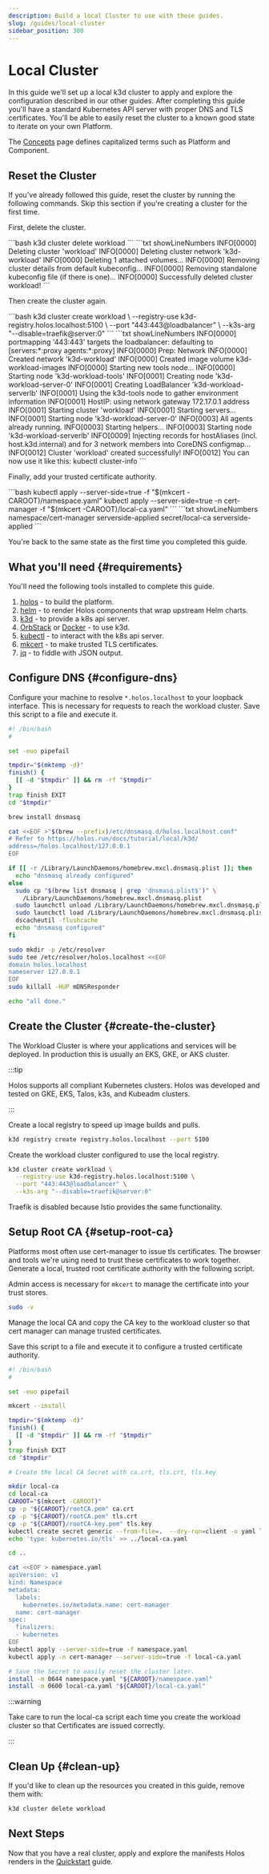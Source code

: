 ```yaml
---
description: Build a local Cluster to use with these guides.
slug: /guides/local-cluster
sidebar_position: 300
---
```



# Local Cluster

In this guide we'll set up a local k3d cluster to apply and explore the
configuration described in our other guides.  After completing this guide you'll
have a standard Kubernetes API server with proper DNS and TLS certificates.
You'll be able to easily reset the cluster to a known good state to iterate on
your own Platform.

The [Concepts](/docs/concepts) page defines capitalized terms such as Platform
and Component.

## Reset the Cluster

If you've already followed this guide, reset the cluster by running the
following commands.  Skip this section if you're creating a cluster for the
first time.

First, delete the cluster.

<Tabs groupId="k3d-cluster-delete">
  <TabItem value="command" label="Command">
```bash
k3d cluster delete workload
```
  </TabItem>
  <TabItem value="output" label="Output">
```txt showLineNumbers
INFO[0000] Deleting cluster 'workload'
INFO[0000] Deleting cluster network 'k3d-workload'
INFO[0000] Deleting 1 attached volumes...
INFO[0000] Removing cluster details from default kubeconfig...
INFO[0000] Removing standalone kubeconfig file (if there is one)...
INFO[0000] Successfully deleted cluster workload!
```
  </TabItem>
</Tabs>

Then create the cluster again.

<Tabs groupId="k3d-cluster-create">
  <TabItem value="command" label="Command">
```bash
k3d cluster create workload \
  --registry-use k3d-registry.holos.localhost:5100 \
  --port "443:443@loadbalancer" \
  --k3s-arg "--disable=traefik@server:0"
```
  </TabItem>
  <TabItem value="output" label="Output">
```txt showLineNumbers
INFO[0000] portmapping '443:443' targets the loadbalancer: defaulting to [servers:*:proxy agents:*:proxy]
INFO[0000] Prep: Network
INFO[0000] Created network 'k3d-workload'
INFO[0000] Created image volume k3d-workload-images
INFO[0000] Starting new tools node...
INFO[0000] Starting node 'k3d-workload-tools'
INFO[0001] Creating node 'k3d-workload-server-0'
INFO[0001] Creating LoadBalancer 'k3d-workload-serverlb'
INFO[0001] Using the k3d-tools node to gather environment information
INFO[0001] HostIP: using network gateway 172.17.0.1 address
INFO[0001] Starting cluster 'workload'
INFO[0001] Starting servers...
INFO[0001] Starting node 'k3d-workload-server-0'
INFO[0003] All agents already running.
INFO[0003] Starting helpers...
INFO[0003] Starting node 'k3d-workload-serverlb'
INFO[0009] Injecting records for hostAliases (incl. host.k3d.internal) and for 3 network members into CoreDNS configmap...
INFO[0012] Cluster 'workload' created successfully!
INFO[0012] You can now use it like this:
kubectl cluster-info
```
  </TabItem>
</Tabs>

Finally, add your trusted certificate authority.

<Tabs groupId="apply-local-ca">
  <TabItem value="command" label="Command">
```bash
kubectl apply --server-side=true -f "$(mkcert -CAROOT)/namespace.yaml"
kubectl apply --server-side=true -n cert-manager -f "$(mkcert -CAROOT)/local-ca.yaml"
```
  </TabItem>
  <TabItem value="output" label="Output">
```txt showLineNumbers
namespace/cert-manager serverside-applied
secret/local-ca serverside-applied
```
  </TabItem>
</Tabs>

You're back to the same state as the first time you completed this guide.

## What you'll need {#requirements}

You'll need the following tools installed to complete this guide.

1. [holos](/docs/install) - to build the platform.
2. [helm](https://helm.sh/docs/intro/install/) - to render Holos components that wrap upstream Helm charts.
3. [k3d](https://k3d.io/#installation) - to provide a k8s api server.
4. [OrbStack](https://docs.orbstack.dev/install) or [Docker](https://docs.docker.com/get-docker/) - to use k3d.
5. [kubectl](https://kubernetes.io/docs/tasks/tools/) - to interact with the k8s api server.
6. [mkcert](https://github.com/FiloSottile/mkcert?tab=readme-ov-file#installation) - to make trusted TLS certificates.
7. [jq](https://jqlang.github.io/jq/download/) - to fiddle with JSON output.

## Configure DNS {#configure-dns}

Configure your machine to resolve `*.holos.localhost` to your loopback
interface.  This is necessary for requests to reach the workload cluster.  Save
this script to a file and execute it.

```bash showLineNumbers
#! /bin/bash
#

set -euo pipefail

tmpdir="$(mktemp -d)"
finish() {
  [[ -d "$tmpdir" ]] && rm -rf "$tmpdir"
}
trap finish EXIT
cd "$tmpdir"

brew install dnsmasq

cat <<EOF >"$(brew --prefix)/etc/dnsmasq.d/holos.localhost.conf"
# Refer to https://holos.run/docs/tutorial/local/k3d/
address=/holos.localhost/127.0.0.1
EOF

if [[ -r /Library/LaunchDaemons/homebrew.mxcl.dnsmasq.plist ]]; then
  echo "dnsmasq already configured"
else
  sudo cp "$(brew list dnsmasq | grep 'dnsmasq.plist$')" \
    /Library/LaunchDaemons/homebrew.mxcl.dnsmasq.plist
  sudo launchctl unload /Library/LaunchDaemons/homebrew.mxcl.dnsmasq.plist
  sudo launchctl load /Library/LaunchDaemons/homebrew.mxcl.dnsmasq.plist
  dscacheutil -flushcache
  echo "dnsmasq configured"
fi

sudo mkdir -p /etc/resolver
sudo tee /etc/resolver/holos.localhost <<EOF
domain holos.localhost
nameserver 127.0.0.1
EOF
sudo killall -HUP mDNSResponder

echo "all done."
```

## Create the Cluster {#create-the-cluster}

The Workload Cluster is where your applications and services will be deployed.
In production this is usually an EKS, GKE, or AKS cluster.

:::tip

Holos supports all compliant Kubernetes clusters. Holos was developed and tested
on GKE, EKS, Talos, k3s, and Kubeadm clusters.

:::

Create a local registry to speed up image builds and pulls.

```bash
k3d registry create registry.holos.localhost --port 5100
```

Create the workload cluster configured to use the local registry.

```bash
k3d cluster create workload \
  --registry-use k3d-registry.holos.localhost:5100 \
  --port "443:443@loadbalancer" \
  --k3s-arg "--disable=traefik@server:0"
```

Traefik is disabled because Istio provides the same functionality.

## Setup Root CA {#setup-root-ca}

Platforms most often use cert-manager to issue tls certificates.  The browser
and tools we're using need to trust these certificates to work together.
Generate a local, trusted root certificate authority with the following script.

Admin access is necessary for `mkcert` to manage the certificate into your trust
stores.

```bash
sudo -v
```

Manage the local CA and copy the CA key to the workload cluster so that cert
manager can manage trusted certificates.

Save this script to a file and execute it to configure a trusted certificate
authority.

```bash showLineNumbers
#! /bin/bash
#

set -euo pipefail

mkcert --install

tmpdir="$(mktemp -d)"
finish() {
  [[ -d "$tmpdir" ]] && rm -rf "$tmpdir"
}
trap finish EXIT
cd "$tmpdir"

# Create the local CA Secret with ca.crt, tls.crt, tls.key

mkdir local-ca
cd local-ca
CAROOT="$(mkcert -CAROOT)"
cp -p "${CAROOT}/rootCA.pem" ca.crt
cp -p "${CAROOT}/rootCA.pem" tls.crt
cp -p "${CAROOT}/rootCA-key.pem" tls.key
kubectl create secret generic --from-file=.  --dry-run=client -o yaml local-ca > ../local-ca.yaml
echo 'type: kubernetes.io/tls' >> ../local-ca.yaml

cd ..

cat <<EOF > namespace.yaml
apiVersion: v1
kind: Namespace
metadata:
  labels:
    kubernetes.io/metadata.name: cert-manager
  name: cert-manager
spec:
  finalizers:
  - kubernetes
EOF
kubectl apply --server-side=true -f namespace.yaml
kubectl apply -n cert-manager --server-side=true -f local-ca.yaml

# Save the Secret to easily reset the cluster later.
install -m 0644 namespace.yaml "${CAROOT}/namespace.yaml"
install -m 0600 local-ca.yaml "${CAROOT}/local-ca.yaml"
```

:::warning

Take care to run the local-ca script each time you create the workload cluster
so that Certificates are issued correctly.

:::

## Clean Up {#clean-up}

If you'd like to clean up the resources you created in this guide, remove them
with:

```bash
k3d cluster delete workload
```

## Next Steps

Now that you have a real cluster, apply and explore the manifests Holos renders
in the [Quickstart](/docs/quickstart) guide.
